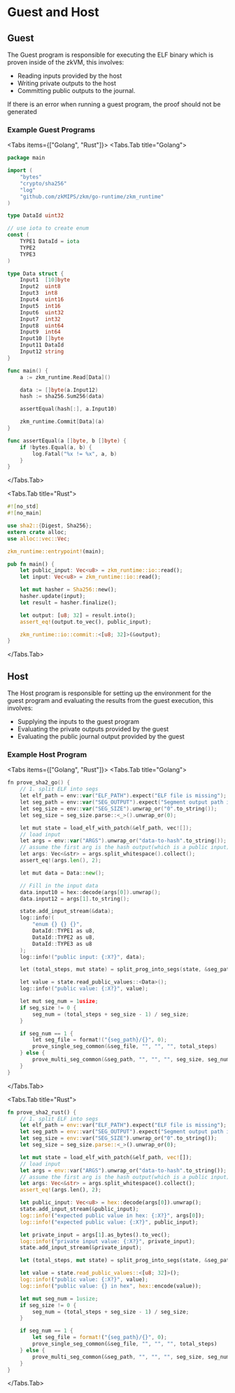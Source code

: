 
# Guest and Host

## Guest

The Guest program is responsible for executing the ELF binary which is proven inside of the zkVM, this involves:&#x20;

- Reading inputs provided by the host
- Writing private outputs to the host
- Committing public outputs to the journal.

<Callout style="info">
  If there is an error when running a guest program, the proof should not be
  generated
</Callout>

### Example Guest Programs

<Tabs items={["Golang", "Rust"]}>
<Tabs.Tab title="Golang">

```go
package main

import (
	"bytes"
	"crypto/sha256"
	"log"
	"github.com/zkMIPS/zkm/go-runtime/zkm_runtime"
)

type DataId uint32

// use iota to create enum
const (
	TYPE1 DataId = iota
	TYPE2
	TYPE3
)

type Data struct {
	Input1  [10]byte
	Input2  uint8
	Input3  int8
	Input4  uint16
	Input5  int16
	Input6  uint32
	Input7  int32
	Input8  uint64
	Input9  int64
	Input10 []byte
	Input11 DataId
	Input12 string
}

func main() {
	a := zkm_runtime.Read[Data]()

	data := []byte(a.Input12)
	hash := sha256.Sum256(data)

	assertEqual(hash[:], a.Input10)

	zkm_runtime.Commit[Data](a)
}

func assertEqual(a []byte, b []byte) {
	if !bytes.Equal(a, b) {
		log.Fatal("%x != %x", a, b)
	}
}
```

</Tabs.Tab>

<Tabs.Tab title="Rust">

```rust
#![no_std]
#![no_main]

use sha2::{Digest, Sha256};
extern crate alloc;
use alloc::vec::Vec;

zkm_runtime::entrypoint!(main);

pub fn main() {
    let public_input: Vec<u8> = zkm_runtime::io::read();
    let input: Vec<u8> = zkm_runtime::io::read();

    let mut hasher = Sha256::new();
    hasher.update(input);
    let result = hasher.finalize();

    let output: [u8; 32] = result.into();
    assert_eq!(output.to_vec(), public_input);

    zkm_runtime::io::commit::<[u8; 32]>(&output);
}
```

</Tabs.Tab>
</Tabs>

## Host

The Host program is responsible for setting up the environment for the guest program and evaluating the results from the guest execution, this involves:

- Supplying the inputs to the guest program
- Evaluating the private outputs provided by the guest
- Evaluating the public journal output provided by the guest

### Example Host Program

<Tabs items={["Golang", "Rust"]}>
<Tabs.Tab title="Golang">

```go
fn prove_sha2_go() {
    // 1. split ELF into segs
    let elf_path = env::var("ELF_PATH").expect("ELF file is missing");
    let seg_path = env::var("SEG_OUTPUT").expect("Segment output path is missing");
    let seg_size = env::var("SEG_SIZE").unwrap_or("0".to_string());
    let seg_size = seg_size.parse::<_>().unwrap_or(0);

    let mut state = load_elf_with_patch(&elf_path, vec![]);
    // load input
    let args = env::var("ARGS").unwrap_or("data-to-hash".to_string());
    // assume the first arg is the hash output(which is a public input), and the second is the input.
    let args: Vec<&str> = args.split_whitespace().collect();
    assert_eq!(args.len(), 2);

    let mut data = Data::new();

    // Fill in the input data
    data.input10 = hex::decode(args[0]).unwrap();
    data.input12 = args[1].to_string();

    state.add_input_stream(&data);
    log::info!(
        "enum {} {} {}",
        DataId::TYPE1 as u8,
        DataId::TYPE2 as u8,
        DataId::TYPE3 as u8
    );
    log::info!("public input: {:X?}", data);

    let (total_steps, mut state) = split_prog_into_segs(state, &seg_path, "", seg_size);

    let value = state.read_public_values::<Data>();
    log::info!("public value: {:X?}", value);

    let mut seg_num = 1usize;
    if seg_size != 0 {
        seg_num = (total_steps + seg_size - 1) / seg_size;
    }

    if seg_num == 1 {
        let seg_file = format!("{seg_path}/{}", 0);
        prove_single_seg_common(&seg_file, "", "", "", total_steps)
    } else {
        prove_multi_seg_common(&seg_path, "", "", "", seg_size, seg_num, 0).unwrap()
    }
}
```

</Tabs.Tab>

<Tabs.Tab title="Rust">

```rust
fn prove_sha2_rust() {
    // 1. split ELF into segs
    let elf_path = env::var("ELF_PATH").expect("ELF file is missing");
    let seg_path = env::var("SEG_OUTPUT").expect("Segment output path is missing");
    let seg_size = env::var("SEG_SIZE").unwrap_or("0".to_string());
    let seg_size = seg_size.parse::<_>().unwrap_or(0);

    let mut state = load_elf_with_patch(&elf_path, vec![]);
    // load input
    let args = env::var("ARGS").unwrap_or("data-to-hash".to_string());
    // assume the first arg is the hash output(which is a public input), and the second is the input.
    let args: Vec<&str> = args.split_whitespace().collect();
    assert_eq!(args.len(), 2);

    let public_input: Vec<u8> = hex::decode(args[0]).unwrap();
    state.add_input_stream(&public_input);
    log::info!("expected public value in hex: {:X?}", args[0]);
    log::info!("expected public value: {:X?}", public_input);

    let private_input = args[1].as_bytes().to_vec();
    log::info!("private input value: {:X?}", private_input);
    state.add_input_stream(&private_input);

    let (total_steps, mut state) = split_prog_into_segs(state, &seg_path, "", seg_size);

    let value = state.read_public_values::<[u8; 32]>();
    log::info!("public value: {:X?}", value);
    log::info!("public value: {} in hex", hex::encode(value));

    let mut seg_num = 1usize;
    if seg_size != 0 {
        seg_num = (total_steps + seg_size - 1) / seg_size;
    }

    if seg_num == 1 {
        let seg_file = format!("{seg_path}/{}", 0);
        prove_single_seg_common(&seg_file, "", "", "", total_steps)
    } else {
        prove_multi_seg_common(&seg_path, "", "", "", seg_size, seg_num, 0).unwrap()
    }
}
```

</Tabs.Tab>
</Tabs>
